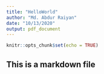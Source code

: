 ```yaml
---
title: "HelloWorld"
author: "Md. Abdur Raiyan"
date: "10/13/2020"
output: pdf_document
---
```


```r
knitr::opts_chunk$set(echo = TRUE)
```

## This is a markdown file
